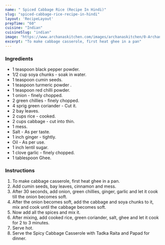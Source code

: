 ---
name: " Spiced Cabbage Rice (Recipe In Hindi)"
slug: "spiced-cabbage-rice-recipe-in-hindi"
layout: 'RecipeLayout'
prepTime: "60"
cuisine: "Indian"
cuisineSlug: "indian"
image: "https://www.archanaskitchen.com/images/archanaskitchen/0-Archanas-Kitchen-Recipes/2017/15-march/Cabbage_stir_fried_rice_recipe_thoran-1.jpg"
excerpt: "To make cabbage casserole, first heat ghee in a pan"
---

### Ingredients

-  1 teaspoon black pepper powder.
-  1/2 cup soya chunks - soak in water.
-  1 teaspoon cumin seeds.
-  1 teaspoon turmeric powder .
-  1 teaspoon red chilli powder.
-  1 onion - finely chopped.
-  2 green chillies - finely chopped.
-  4 sprig green coriander - Cut it.
-  2 bay leaves.
- 2 cups rice - cooked.
-  2 cups cabbage - cut into thin.
-  1 mess.
-  Salt - As per taste.
-  1 inch ginger - tightly.
-  Oil - As per use.
-  1 inch lentil sugar.
-  1 clove garlic - finely chopped.
-  1 tablespoon Ghee.

### Instructions

1. To make cabbage casserole, first heat ghee in a pan.
1. Add cumin seeds, bay leaves, cinnamon and mess.
1. After 30 seconds, add onion, green chillies, ginger, garlic and let it cook till the onion becomes soft.
1. After the onion becomes soft, add the cabbage and soya chunks to it, mix and cook until the cabbage becomes soft.
1. Now add all the spices and mix it.
1. After mixing, add cooked rice, green coriander, salt, ghee and let it cook for 2 to 3 minutes.
1. Serve hot.
1. Serve the Spicy Cabbage Casserole with Tadka Raita and Papad for dinner.
